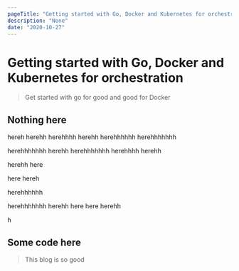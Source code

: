 ```yaml
---
pageTitle: "Getting started with Go, Docker and Kubernetes for orchestration"
description: "None"
date: "2020-10-27"
---
```


# Getting started with Go, Docker and Kubernetes for orchestration

> Get started with go for good and good for Docker

## Nothing here

hereh
herehh
herehhhh
herehh
herehhhhhh
herehhhhhhh

herehhhhhhh
herehh
herehhhhhhh
herehhhh
herehh

herehh
here

here
hereh

herehhhhhh

herehhhhhhh
herehh
here
here
herehh

h

## Some code here

> This blog is so good

